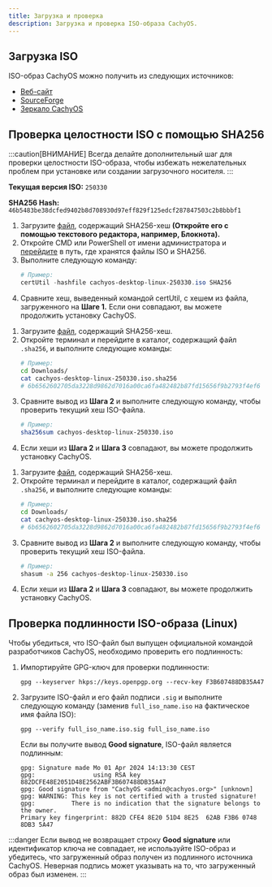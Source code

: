 ```yaml
---
title: Загрузка и проверка
description: Загрузка и проверка ISO-образа CachyOS.
---
```



## Загрузка ISO

ISO-образ CachyOS можно получить из следующих источников:

*   [Веб-сайт](<https://cachyos.org/download>)
*   [SourceForge](<https://sourceforge.net/projects/cachyos-arch/files/>)
*   [Зеркало CachyOS](<https://mirror.cachyos.org/ISO/>)

## Проверка целостности ISO с помощью SHA256

:::caution[ВНИМАНИЕ]
Всегда делайте дополнительный шаг для проверки целостности ISO-образа, чтобы избежать нежелательных проблем при установке или создании загрузочного носителя.
:::

**Текущая версия ISO:** `250330`

**SHA256 Hash:** `46b5483be38dcfed9402b8d708930d97eff829f125edcf287847503c2b8bbbf1`

<Tabs>

<TabItem label='Windows'>

<Steps>

1. Загрузите [файл](https://mirror.cachyos.org/ISO/desktop/250330/cachyos-desktop-linux-250330.iso.sha256), содержащий SHA256-хеш **(Откройте его с помощью текстового редактора, например, Блокнота).**
2. Откройте CMD или PowerShell от имени администратора и [перейдите](<https://www.wikihow.com/Change-Directories-in-Command-Prompt>) в путь, где хранятся файлы ISO и SHA256.
3. Выполните следующую команду:
   ```powershell
   # Пример:
   certUtil -hashfile cachyos-desktop-linux-250330.iso SHA256
   ```
4. Сравните хеш, выведенный командой certUtil, с хешем из файла, загруженного на **Шаге 1.** Если они совпадают, вы можете продолжить установку CachyOS.

</Steps>

</TabItem>

<TabItem label='Linux'>

<Steps>

1. Загрузите [файл](https://mirror.cachyos.org/ISO/desktop/250330/cachyos-desktop-linux-250330.iso.sha256), содержащий SHA256-хеш.
2. Откройте терминал и перейдите в каталог, содержащий файл `.sha256`, и выполните следующие команды:
   ```sh
   # Пример:
   cd Downloads/
   cat cachyos-desktop-linux-250330.iso.sha256
   # 6b6562602705da3228d9862d7016a00ca6fa482482b87fd15656f9b2793f4ef6
   ```
3. Сравните вывод из **Шага 2** и выполните следующую команду, чтобы проверить текущий хеш ISO-файла.
   ```sh
   # Пример:
   sha256sum cachyos-desktop-linux-250330.iso
   ```
4. Если хеши из **Шага 2** и **Шага 3** совпадают, вы можете продолжить установку CachyOS.

</Steps>

</TabItem>

<TabItem label='macOS'>

<Steps>

1. Загрузите [файл](https://mirror.cachyos.org/ISO/desktop/250330/cachyos-desktop-linux-250330.iso.sha256), содержащий SHA256-хеш.
2. Откройте терминал и перейдите в каталог, содержащий файл `.sha256`, и выполните следующие команды:
   ```sh
   # Пример:
   cd Downloads/
   cat cachyos-desktop-linux-250330.iso.sha256
   # 6b6562602705da3228d9862d7016a00ca6fa482482b87fd15656f9b2793f4ef6
   ```
3. Сравните вывод из **Шага 2** и выполните следующую команду, чтобы проверить текущий хеш ISO-файла.
   ```sh
   # Пример:
   shasum -a 256 cachyos-desktop-linux-250330.iso
   ```
4. Если хеши из **Шага 2** и **Шага 3** совпадают, вы можете продолжить установку CachyOS.

</Steps>

</TabItem>

</Tabs>

## Проверка подлинности ISO-образа (Linux)

Чтобы убедиться, что ISO-файл был выпущен официальной командой разработчиков CachyOS, необходимо проверить его подлинность:

<Steps>

1. Импортируйте GPG-ключ для проверки подлинности:

   ```shell
   gpg --keyserver hkps://keys.openpgp.org --recv-key F3B607488DB35A47
   ```

2. Загрузите ISO-файл и его файл подписи `.sig` и выполните следующую команду (заменив `full_iso_name.iso` на фактическое имя файла ISO):
   ```shell
   gpg --verify full_iso_name.iso.sig full_iso_name.iso
   ```

   Если вы получите вывод **Good signature**, ISO-файл является подлинным:
   ```
   gpg: Signature made Mo 01 Apr 2024 14:13:30 CEST
   gpg:                using RSA key 882DCFE48E2051D48E2562ABF3B607488DB35A47
   gpg: Good signature from "CachyOS <admin@cachyos.org>" [unknown]
   gpg: WARNING: This key is not certified with a trusted signature!
   gpg:          There is no indication that the signature belongs to the owner.
   Primary key fingerprint: 882D CFE4 8E20 51D4 8E25  62AB F3B6 0748 8DB3 5A47
   ```

</Steps>

:::danger
Если вывод не возвращает строку **Good signature** или идентификатор ключа не совпадает, не используйте ISO-образ и убедитесь, что загруженный образ получен
из подлинного источника CachyOS. Неверная подпись может указывать на то, что загруженный образ был изменен.
:::
